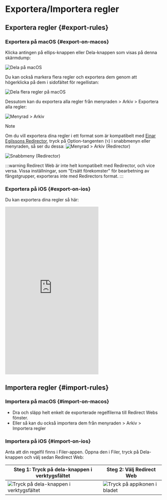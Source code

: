 # Exportera/Importera regler

## Exportera regler {#export-rules}

### Exportera på macOS {#export-on-macos}

Klicka antingen på ellips-knappen eller Dela-knappen som visas på denna skärmdump:

![Dela på macOS](/img/share-on-macos.png)

Du kan också markera flera regler och exportera dem genom att högerklicka på dem i sidofältet för regellistan:

![Dela flera regler på macOS](/img/multiselect-on-macos.png)

Dessutom kan du exportera alla regler från menyraden > Arkiv > Exportera alla regler:

![Menyrad > Arkiv](/img/menubar-file.png)

> [!NOTE]
> Om du vill exportera dina regler i ett format som är kompatibelt med [Einar Egilssons Redirector](https://einaregilsson.com/redirector/), tryck på Option-tangenten (`⌥`) i snabbmenyn eller menyraden, så ser du dessa:
> ![Menyrad > Arkiv (Redirector)](/img/menubar-file-redirector.png)
>
> ![Snabbmeny (Redirector)](/img/context-menu-redirector.png)
>
> :::warning
> Redirect Web är inte helt kompatibelt med Redirector, och vice versa. Vissa inställningar, som "Ersätt förekomster" för bearbetning av fångstgrupper, exporteras inte med Redirectors format.
> :::

### Exportera på iOS {#export-on-ios}

Du kan exportera dina regler så här:

<iframe height="540" src="https://www.youtube.com/embed/uQ6-SLEMlT4" title="iOS Demo Video för export av regler (YouTube)" frameborder="0" allow="accelerometer; autoplay; clipboard-write; encrypted-media; gyroscope; picture-in-picture; web-share" allowfullscreen></iframe>

## Importera regler {#import-rules}

### Importera på macOS {#import-on-macos}

- Dra och släpp helt enkelt de exporterade regelfilerna till Redirect Webs fönster.
- Eller så kan du också importera dem från menyraden > Arkiv > Importera regler

### Importera på iOS {#import-on-ios}

Anta att din regelfil finns i Filer-appen. Öppna den i Filer, tryck på Dela-knappen och välj sedan Redirect Web:

| Steg 1: Tryck på dela-knappen i verktygsfältet | Steg 2: Välj Redirect Web |
| ------------------------------------------------- | ------------------------------------------ |
| ![Tryck på dela-knappen i verktygsfältet](/img/files-share-ios.png) | ![Tryck på appikonen i bladet](/img/share-sheet-ios.png) |
